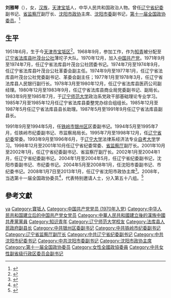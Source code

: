 '''刘雅琴'''（{{bd|1951年|6月|}}），女，[[汉族|汉族]]，[[天津|天津]][[宝坻|宝坻]]人，中华人民共和国政治人物。曾任[[中国共产党辽宁省纪律检查委员会|辽宁省纪委]]副书记、[[辽宁省监察委员会|省监察厅]]副厅长、[[沈阳市政协|沈阳市政协]]主席、[[沈阳市委|沈阳市委]]副书记，[[第十一届全国政协委员|第十一届全国政协委员]]。<ref>{{cite web |title=政协沈阳市第十三届委员会主席副主席简历(图) |url=http://news.sohu.com/20080108/n254522249.shtml |website=搜狐网 |accessdate=2008-01-08 |archive-date=2019-06-20 |archive-url=https://web.archive.org/web/20190620094448/http://news.sohu.com/20080108/n254522249.shtml |dead-url=no }}</ref>

== 生平 ==
1951年6月，生于今[[天津市|天津市]][[宝坻区|宝坻区]]<ref>{{cite web |title=刘雅琴当选辽宁沈阳市政协主席(图/简历) |url=http://cn.chinagate.cn/indepths/lnx/2008-01/07/content_15891816.htm |website=中国发展门户网 |accessdate=2008-01-07 |archive-date=2021-05-26 |archive-url=https://web.archive.org/web/20210526070431/http://cn.chinagate.cn/indepths/lnx/2008-01/07/content_15891816.htm |dead-url=no }}</ref>。1968年9月，参加工作，作为[[知青|知青]]被分配至[[辽宁省|辽宁省]][[法库县|法库县]][[叶茂台镇|叶茂台公社]]薄坨子大队。1970年12月，加入[[中国共产党|中国共产党]]。1971年9月至1974年7月，任辽宁省法库县叶茂台公社团委书记。1974年7月至1974年9月，任辽宁省法库县叶茂台公社革委会副主任。1974年9月至1977年1月，任辽宁省法库县叶茂台公社党委副书记、革委会副主任；1977年1月至1978年3月，任辽宁省法库县人民银行副行长。1978年3月至1980年12月，任辽宁省法库县医药公司副经理。1980年12月至1983年9月，任辽宁省法库县商业局党委副书记、副局长。1983年9月至1985年7月，于[[辽宁师范大学|辽宁师范大学]]政治系党政干部基础理论专业学习。1985年7月至1985年12月任辽宁省法库县委整党办综合组组长。1985年12月至1987年5月任辽宁省法库县县长助理。1987年5月至1991年9月任辽宁省法库县副县长。

1991年9月至1994年5月，任[[铁岭市|铁岭市]][[银州区|银州区]]区委副书记。1994年5月至1995年7月，任铁岭市纪委副书记、市监察局局长。1995年7月至1998年12月，任[[中国共产党辽宁省纪律检查委员会|辽宁省纪委]]常委。1993年9月至1996年6月，于[[辽宁大学|辽宁大学]]法律系经济法专业[[高等教育自学考试|自考大学]]学习。1998年12月至2001年10月任辽宁省纪委常委、[[辽宁省监察委员会|省监察厅]]副厅长。2001年10月至2002年1月，任辽宁省纪委副书记、省监察厅副厅长。2002年1月至2004年1月，任辽宁省纪委副书记。2004年1月至2004年5月，任辽宁省纪委副书记，沈阳市委副书记、市纪委书记。2004年5月至2008年1月，任沈阳市委副书记、市纪委书记。2008年1月7日至2013年1月，任辽宁省沈阳市政协主席<ref>{{cite web |title=姜宏当选为沈阳市政协主席 |url=http://www.chinanews.com/tp/2013/01-09/4474578.shtml |website=[[中国新闻网|中国新闻网]] |accessdate=2013-01-19 |archive-date=2021-05-26 |archive-url=https://web.archive.org/web/20210526070426/http://www.chinanews.com/tp/2013/01-09/4474578.shtml |dead-url=no }}</ref>。2008年，当选第十一届全国政协委员<ref>{{cite news|title=第十一届全国政协委员名单|url=http://www.indaa.com.cn/zt/2009qglh/zxzs/200903/t20090303_127573.html|accessdate=2013-04-09|newspaper=新华社北京1月25日电 中国人民政治协商会议第十一届全国委员会委员名单(共2237人，2008年1月25日政协第十届全国委员会常务委员会第二十次会议通过)|date=2008-01-25|deadurl=yes|archiveurl=https://web.archive.org/web/20130928014403/http://www.indaa.com.cn/zt/2009qglh/zxzs/200903/t20090303_127573.html|archivedate=2013-09-28}}</ref>，代表特别邀请人士，分入第五十八组。<ref>{{cite news|title=全国政协信息-刘雅琴|url=http://www.cppcc.gov.cn/CMS/wylibary/showJcwyxtInfoWylibary.action?tabJcwyxt.guid=11W0020580&wytype=wjwy|accessdate=2013-04-11|newspaper=全国政协委员会|archive-date=2020-04-02|archive-url=https://web.archive.org/web/20200402043431/http://www.cppcc.gov.cn/CMS/wylibary/showJcwyxtInfoWylibary.action?tabJcwyxt.guid=11W0020580&wytype=wjwy|dead-url=no}}</ref>

== 參考文獻 ==
{{reflist}}

{{Authority control}}
{{DEFAULTSORT:liu yaqin}}
[[Category:刘姓|ya]]
[[Category:寶坻人|Category:寶坻人]]
[[Category:中国共产党党员_(1970年入党)|Category:中国共产党党员 (1970年入党)]]
[[Category:中华人民共和国建立后的中国共产党女党员|Category:中华人民共和国建立后的中国共产党女党员]]
[[Category:中華人民共和國建立後的漢族中國共產黨黨員|Category:中華人民共和國建立後的漢族中國共產黨黨員]]
[[Category:知识青年|Category:知识青年]]
[[Category:辽宁师范大学校友|Category:辽宁师范大学校友]]
[[Category:法库县人民政府副县长|Category:法库县人民政府副县长]]
[[Category:中共银州区委副书记|Category:中共银州区委副书记]]
[[Category:中共铁岭市纪委副书记|Category:中共铁岭市纪委副书记]]
[[Category:辽宁省监察厅副厅长|Category:辽宁省监察厅副厅长]]
[[Category:中共辽宁省纪委副书记|Category:中共辽宁省纪委副书记]]
[[Category:中共沈阳市纪委书记|Category:中共沈阳市纪委书记]]
[[Category:中共沈阳市委副书记|Category:中共沈阳市委副书记]]
[[Category:沈阳市政协主席|Category:沈阳市政协主席]]
[[Category:第十一届全国政协委员|Category:第十一届全国政协委员]]
[[Category:女性全國政協委員|Category:女性全國政協委員]]
[[Category:中共女性副省级行政区委员会副书记|Category:中共女性副省级行政区委员会副书记]]